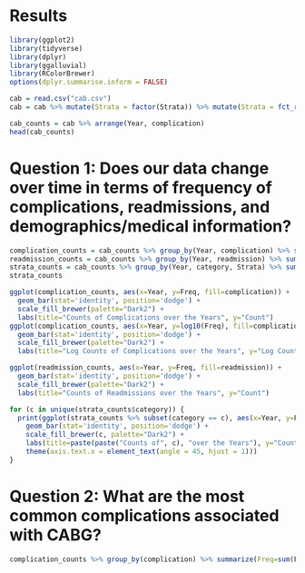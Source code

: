 # Results
```r
library(ggplot2)
library(tidyverse)
library(dplyr)
library(ggalluvial)
library(RColorBrewer)
options(dplyr.summarise.inform = FALSE)

cab = read.csv("cab.csv")
cab = cab %>% mutate(Strata = factor(Strata)) %>% mutate(Strata = fct_recode(Strata, "Over 65" = "66 to Max", "Under 40" = "0 to 40"))
```


```r
cab_counts = cab %>% arrange(Year, complication)
head(cab_counts)
```



# Question 1: Does our data change over time in terms of frequency of complications, readmissions, and demographics/medical information?
```r
complication_counts = cab_counts %>% group_by(Year, complication) %>% summarise(Freq=sum(Count))
readmission_counts = cab_counts %>% group_by(Year, readmission) %>% summarise(Freq=sum(Count))
strata_counts = cab_counts %>% group_by(Year, category, Strata) %>% summarise(Freq=sum(Count)) %>% subset(category != "All")
strata_counts
```

```r
ggplot(complication_counts, aes(x=Year, y=Freq, fill=complication)) +
  geom_bar(stat='identity', position='dodge') +
  scale_fill_brewer(palette="Dark2") +
  labs(title="Counts of Complications over the Years", y="Count")
ggplot(complication_counts, aes(x=Year, y=log10(Freq), fill=complication)) +
  geom_bar(stat='identity', position='dodge') +
  scale_fill_brewer(palette="Dark2") +
  labs(title="Log Counts of Complications over the Years", y="Log Count")
```

```r
ggplot(readmission_counts, aes(x=Year, y=Freq, fill=readmission)) +
  geom_bar(stat='identity', position='dodge') +
  scale_fill_brewer(palette="Dark2") +
  labs(title="Counts of Readmissions over the Years", y="Count")
```

```r
for (c in unique(strata_counts$category)) {
  print(ggplot(strata_counts %>% subset(category == c), aes(x=Year, y=Freq, fill=Strata)) +
    geom_bar(stat='identity', position='dodge') +
    scale_fill_brewer(c, palette="Dark2") +
    labs(title=paste(paste("Counts of", c), "over the Years"), y="Count") +
    theme(axis.text.x = element_text(angle = 45, hjust = 1)))
}
```

# Question 2: What are the most common complications associated with CABG?
```r
complication_counts %>% group_by(complication) %>% summarize(Freq=sum(Freq))
```




